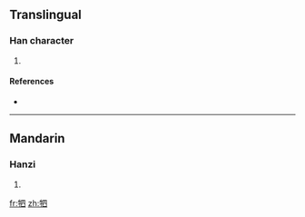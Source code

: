 ==Translingual==

===Han character===
{{Han char|rn=93|rad=牛|as=05|sn=9|four=|canj=竹手田金 (HQWC)}}

# {{defn|Han|sort=牛05}}

====References====
* {{Han ref|kx=0699.150|dkj=19972|dj=1112.070|hdz=31807.060|uh=726D|ud=29293}}

----

==Mandarin==

===Hanzi===
{{cmn-hanzi|pin=[[sì]] ([[si4]])|wg=ssu<sup>4</sup>}}

# {{defn|Mandarin}}

[[fr:牭]]
[[zh:牭]]